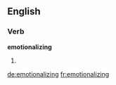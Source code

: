 ==English==

===Verb===
'''emotionalizing'''

# {{present participle of|[[emotionalize]]}}

[[de:emotionalizing]]
[[fr:emotionalizing]]